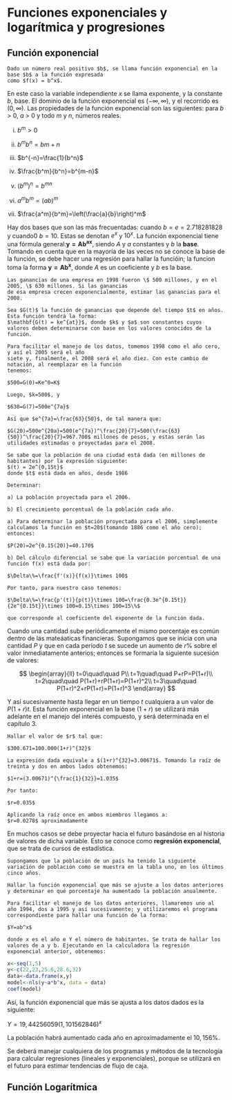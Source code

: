 # Funciones exponenciales y logarítmica y progresiones

## Función exponencial

```definition

Dado un número real positivo $b$, se llama función exponencial en la base $b$ a la función expresada
como $f(x) = b^x$.
```

En este caso la variable independiente $x$ se llama exponente, y la constante $b$, base. El dominio de la función exponencial es $(−\infty, \infty)$, y el recorrido es $(0, \infty)$. Las propiedades de la función exponencial son las siguientes: para $b$ > 0, $a$ > 0 y todo $m$ y $n$, números reales.

i) $b^m>0$

ii) $b^mb^n=b{m+n}$

iii) $b^{-n}=\frac{1}{b^n}$

iv) $\frac{b^m}{b^n}=b^{m-n}$

v) $(b^m)^n=b^{mn}$

vi) $a^mb^m=(ab)^m$

vii) $\frac{a^m}{b^m}=\left(\frac{a}{b}\right)^m$

Hay dos bases que son las más frecuentadas: cuando $b=e=2.718281828$ y cuando0 $b=10$. Estas se denotan $e^x$ y $10^x$.
La función exponencial tiene una fórmula general:$\mathbf{y=Ab^{ax}}$, siendo $A$ y $a$ constantes y $b$ la **base**. Tomando en cuenta que en la mayoría de las veces no se conoce la base de la función, se debe hacer una regresión para hallar la funcióin; la funcion toma la forma $\mathbf{y=Ab^x}$, donde $A$ es un coeficiente y $b$ es la base.

```example

Las ganancias de una empresa en 1998 fueron \$ 500 millones, y en el 2005, \$ 630 millones. Si las ganancias
de esa empresa crecen exponencialmente, estimar las ganancias para el 2008.
```

```solution

Sea $G(t)$ la función de ganancias que depende del tiempo $t$ en años. Esta función tendrá la forma:
$\mathbf{G(t) = ke^{at}}$, donde $k$ y $a$ son constantes cuyos valores deben determinarse con base en los valores conocidos de la función.

Para facilitar el manejo de los datos, tomemos 1998 como el año cero, y así el 2005 será el año
siete y, finalmente, el 2008 será el año diez. Con este cambio de notación, al reemplazar en la función
tenemos:

$500=G(0)=Ke^0=K$

Luego, $k=500$, y 

$630=G(7)=500e^{7a}$

Así que $e^{7a}=\frac{63}{50}$, de tal manera que:

$G(20)=500e^{20a}=500(e^{7a})^\frac{20}{7}=500(\frac{63}{50})^\frac{20}{7}=967.700$ millones de pesos, y estas serán las utilidades estimadas o proyectadas para el 2008.
```

```example
Se sabe que la población de una ciudad está dada (en millones de habitantes) por la expresión siguiente:
$(t) = 2e^{0,15t}$
donde $t$ está dada en años, desde 1986

Determinar:

a) La población proyectada para el 2006.

b) El crecimiento porcentual de la población cada año.
```

```solution

a) Para determinar la población proyectada para el 2006, simplemente calculamos la función en $t=20$(tomando 1886 como el año cero); entonces: 

$P(20)=2e^{0.15(20)}=40.170$

b) Del cálculo diferencial se sabe que la variación porcentual de una función f(x) está dada por:

$\Delta\%=\frac{f'(x)}{f(x)}\times 100$

Por tanto, para nuestro caso tenemos:

$\Delta\%=\frac{p'(t)}{p(t)}\times 100=\frac{0.3e^{0.15t}}{2e^{0.15t}}\times 100=0.15\times 100=15\%$

que corresponde al coeficiente del exponente de la función dada.
```

Cuando una cantidad sube periódicamente el mismo porcentaje es común dentro de las mateáaticas financieras. Supongamos que se inicia con una cantidad $P$ y que en cada período $t$ se sucede un aumento de $r\%$ sobre el valor inmediatamente anterios; entonces se formaría la siguiente sucesión de valores:

$$
\begin{array}{ll}
t=0\quad\quad P\\
t=1\quad\quad P+rP=P(1+r)\\
t=2\quad\quad P(1+r)+rP(1+r)=P(1+r)^2\\
t=3\quad\quad P(1+r)^2+rP(1+r)=P(1+r)^3
\end{array}
$$

Y así sucesivamente hasta llegar en un tiempo $t$ cualquiera a un valor de $P(1 + r)t$. Esta función exponencial en la base $(1 + r)$ se utilizará más adelante en el manejo del interés compuesto, y será determinada en el capítulo 3.

```example

Hallar el valor de $r$ tal que: 

$300.671=100.000(1+r)^{32}$
```

```solution

La expresión dada equivale a $(1+r)^{32}=3.00671$. Tomando la raíz de treinta y dos en ambos lados obtenemos:

$1+r=(3.00671)^{\frac{1}{32}}=1.035$

Por tanto:

$r=0.035$

Aplicando la raíz once en ambos miembros llegamos a: 
$r=0.0278$ aproximadamente
```

En muchos casos se debe proyectar hacia el futuro basándose en al historia de valores de dicha variable. Esto se conoce como **regresión exponencial**, que se trata de cursos de estadística.

```example

Supongamos que la población de un país ha tenido la siguiente variación de población como se muestra en la tabla uno, en los últimos cinco años.

Hallar la función exponencial que más se ajuste a los datos anteriores y determinar en qué porcentaje ha aumentado la población anualmente.
```

```solution
Para facilitar el manejo de los datos anteriores, llamaremos uno al año 1994, dos a 1995 y así sucesivamente; y utilizaremos el programa correspondiente para hallar una función de la forma:

$Y=ab^x$

donde x es el año e Y el número de habitantes. Se trata de hallar los valores de a y b. Ejecutando en la calculadora la regresión exponencial anterior, obtenemos:
```



```r
x<-seq(1,5)
y<-c(22,23,25.6,28.6,32)
data<-data.frame(x,y)
model<-nls(y~a*b^x, data = data)
coef(model)
```
Así, la función exponencial que más se ajusta a los datos dados es la siguiente:

$Y=19,44256059(1,101562846)^x$

La población habrá aumentado cada año en aproximadamente el $10,156\%$.

Se deberá manejar cualquiera de los programas y métodos de la tecnología para calcular regresiones (lineales y exponenciales), porque se utilizará en el futuro para estimar tendencias de flujo de caja.


## Función Logarítmica



